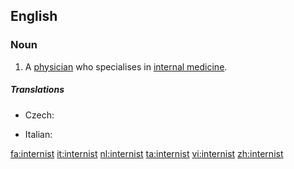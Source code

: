 ==English==

===Noun===
{{en-noun}}

# {{medicine}} A [[physician]] who specialises in [[internal medicine]].

=====Translations=====
{{trans-top|specialist in internal medicine}}
* Czech: {{t|cs|internista|m}}
{{trans-mid}}
* Italian: {{t-|it|internista|m|f}}
{{trans-bottom}}

[[fa:internist]]
[[it:internist]]
[[nl:internist]]
[[ta:internist]]
[[vi:internist]]
[[zh:internist]]